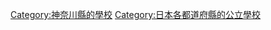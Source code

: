 {{日本行政區劃分類導航|的公立學校|top=日本各都道府縣的公立學校}}

[[Category:神奈川縣的學校|Category:神奈川縣的學校]]
[[Category:日本各都道府縣的公立學校|Category:日本各都道府縣的公立學校]]